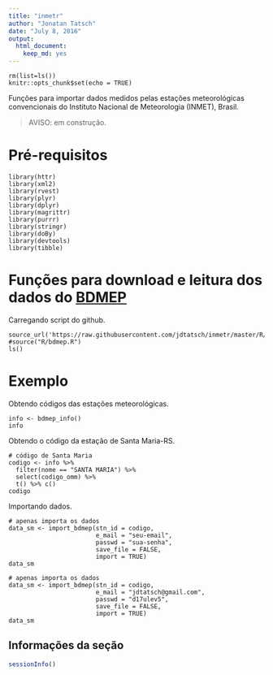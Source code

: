 ```yaml
---
title: "inmetr"
author: "Jonatan Tatsch"
date: "July 8, 2016"
output: 
  html_document: 
    keep_md: yes
---
```


```r0
rm(list=ls())
knitr::opts_chunk$set(echo = TRUE)
```

Funções para importar dados medidos pelas estações meteorológicas convencionais do Instituto Nacional de Meteorologia (INMET), Brasil.

> AVISO: em construção.

# Pré-requisitos

```r1
library(httr)
library(xml2)
library(rvest)
library(plyr)
library(dplyr)
library(magrittr)
library(purrr)
library(stringr)
library(doBy)
library(devtools)
library(tibble)
```

# Funções para download e leitura dos dados do [BDMEP](http://www.inmet.gov.br/projetos/rede/pesquisa/)

Carregando script do github.

```r2
source_url('https://raw.githubusercontent.com/jdtatsch/inmetr/master/R/bdmep.R')
#source("R/bdmep.R")
ls()
```

# Exemplo

Obtendo códigos das estações meteorológicas.

```r3
info <- bdmep_info()
info
```

Obtendo o código da estação de Santa Maria-RS.

```r4
# código de Santa Maria
codigo <- info %>% 
  filter(nome == "SANTA MARIA") %>%
  select(codigo_omm) %>%
  t() %>% c()
codigo
```

Importando dados.


```r5
# apenas importa os dados
data_sm <- import_bdmep(stn_id = codigo, 
                        e_mail = "seu-email",
                        passwd = "sua-senha",
                        save_file = FALSE, 
                        import = TRUE)
data_sm
```

```r6
# apenas importa os dados
data_sm <- import_bdmep(stn_id = codigo, 
                        e_mail = "jdtatsch@gmail.com",
                        passwd = "d17ulev5",
                        save_file = FALSE, 
                        import = TRUE)
data_sm
```

## Informações da seção


```r
sessionInfo()
```